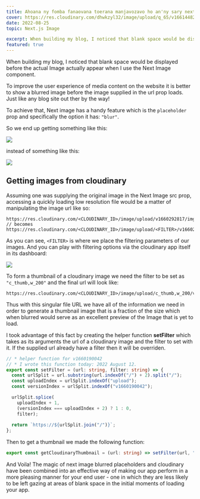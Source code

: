 ```yaml
---
title: Ahoana ny fomba fanaovana toerana manjavozavo ho an'ny sary next.js miaraka amin'ny cloudinary
cover: https://res.cloudinary.com/dhwkzyl32/image/upload/q_65/v1661448247/radanfolio/posts/how-to-make-a-blurred-placeholder-for-next-js-image-with-cloudinary/cover_ryrfey.jpg
date: 2022-08-25
topic: Next.js Image

excerpt: When building my blog, I noticed that blank space would be displayed before the actual Image actually appear when I use the Next Image component.
featured: true
---
```


When building my blog, I noticed that blank space would be displayed before the actual Image actually appear when I use the Next Image component.

To improve the user experience of media content on the website it is better to show a blurred image before the image supplied in the url prop loads. Just like any blog site out ther by the way!

To achieve that, Next image has a handy feature which is the `placeholder` prop and specifically the option it has: `"blur"`.

So we end up getting something like this:

![](https://res.cloudinary.com/dhwkzyl32/image/upload/q_65/v1661446615/radanfolio/posts/how-to-make-a-blurred-placeholder-for-next-js-image-with-cloudinary/with-blur_dpxnoe.gif)

instead of something like this:

![](https://res.cloudinary.com/dhwkzyl32/image/upload/q_65/v1661446615/radanfolio/posts/how-to-make-a-blurred-placeholder-for-next-js-image-with-cloudinary/no-blur_vvj87q.gif)

## Getting images from cloudinary

Assuming one was supplying the original image in the Next Image src prop, accessing a quickly loading low resolution file would be a matter of manipulating the image url like so:

```url:cloudinary_image_url
https://res.cloudinary.com/<CLOUDINARY_ID>/image/upload/v1660292817/img.jpg
// becomes
https://res.cloudinary.com/<CLOUDINARY_ID>/image/upload/<FILTER>/v1660292817/img.jpg
```

As you can see, `<FILTER>` is where we place the filtering parameters of our images. And you can play with filtering options via the cloudinary app itself in its dashboard:

![](https://res.cloudinary.com/dhwkzyl32/image/upload/q_65/v1661446616/radanfolio/posts/how-to-make-a-blurred-placeholder-for-next-js-image-with-cloudinary/Peek_2022-08-25_19-33_l0aows.gif)

To form a thumbnail of a cloudinary image we need the filter to be set as `"c_thumb,w_200"` and the final url will look like:

```url:cloudinary_thumbnail_url
https://res.cloudinary.com/<CLOUDINARY_ID>/image/upload/c_thumb,w_200/v1660292817/img.jpg
```

Thus with this singular file URL we have all of the information we need in order to generate a thumbnail image that is a fraction of the size which when blurred would serve as an excellent preview of the Image that is yet to load.

I took advantage of this fact by creating the helper function **setFilter** which takes as its arguments the url of a cloudinary image and the filter to set with it. If the supplied url already have a filter then it will be overriden.

```typescript:setFilter.ts
// * helper function for v1660190042
// * I wrote this function today: 2022 August 12.
export const setFilter = (url: string, filter: string) => {
  const urlSplit = url.substring(url.indexOf("/") + 2).split("/");
  const uploadIndex = urlSplit.indexOf("upload");
  const versionIndex = urlSplit.indexOf("v1660190042");

  urlSplit.splice(
    uploadIndex + 1,
    (versionIndex === uploadIndex + 2) ? 1 : 0,
    filter);
  
  return `https://${urlSplit.join("/")}`;
};
```

Then to get a thumbnail we made the following function:

```typescript:getThumbnail.ts
export const getCloudinaryThumbnail = (url: string) => setFilter(url, "c_thumb,w_200");
```

And Voila! The magic of next image blurred placeholders and cloudinary have been combined into an effective way of making our app perform in a more pleasing manner for your end user - one in which they are less likely to be left gazing at areas of blank space in the initial moments of loading your app.
